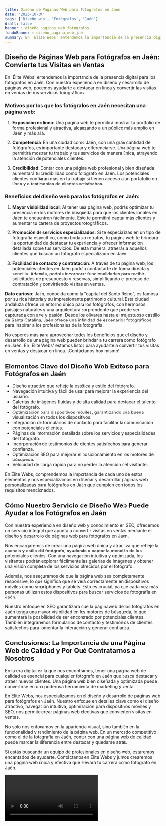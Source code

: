 ```yaml
---
title: Diseño de Páginas Web para Fotógrafos en Jaén
date: '2023-10-04'
tags: ['Diseño web', 'Fotógrafos', 'Jaén']
draft: false
banner : diseño_paginas_web_fotógrafos
fondoBanner : diseño_pagina_web_jaén
summary: En 'Élite Webs' entendemos la importancia de la presencia digital para los fotógrafos en Jaén. Con nuestra experiencia en diseño y desarrollo de páginas web, podemos ayudarte a destacar en línea y convertir las visitas en ventas de tus servicios fotográficos.
---
```


## Diseño de Páginas Web para Fotógrafos en Jaén: Convierte tus Visitas en Ventas

En 'Élite Webs' entendemos la importancia de la presencia digital para los fotógrafos en Jaén. Con nuestra experiencia en diseño y desarrollo de páginas web, podemos ayudarte a destacar en línea y convertir las visitas en ventas de tus servicios fotográficos.

### Motivos por los que los fotógrafos en Jaén necesitan una página web:

1. **Exposición en línea**: Una página web te permitirá mostrar tu portfolio de forma profesional y atractiva, alcanzando a un público más amplio en Jaén y más allá.

2. **Competencia**: En una ciudad como Jaén, con una gran cantidad de fotógrafos, es importante destacar y diferenciarse. Una página web te permitirá mostrar tu trabajo y tus servicios de manera única, atrayendo la atención de potenciales clientes.

3. **Credibilidad**: Contar con una página web profesional y bien diseñada aumentará tu credibilidad como fotógrafo en Jaén. Los potenciales clientes confiarán más en tu trabajo si tienen acceso a un portafolio en línea y a testimonios de clientes satisfechos.

### Beneficios del diseño web para los fotógrafos en Jaén:

1. **Mayor visibilidad local**: Al tener una página web, podrás optimizar tu presencia en los motores de búsqueda para que los clientes locales en Jaén te encuentren fácilmente. Esto te permitirá captar más clientes y aumentar tu cartera de proyectos fotográficos.

2. **Promoción de servicios especializados**: Si te especializas en un tipo de fotografía específico, como bodas o retratos, tu página web te brindará la oportunidad de destacar tu experiencia y ofrecer información detallada sobre tus servicios. De esta manera, atraerás a aquellos clientes que buscan un fotógrafo especializado en Jaén.

3. **Facilidad de contacto y contratación**: A través de tu página web, los potenciales clientes en Jaén podrán contactarte de forma directa y sencilla. Además, podrás incorporar funcionalidades para recibir solicitudes de presupuesto y reservas, simplificando el proceso de contratación y convirtiendo visitas en ventas.

**Dato curioso**: Jaén, conocida como la "capital del Santo Reino", es famosa por su rica historia y su impresionante patrimonio cultural. Esta ciudad andaluza ofrece un entorno único para los fotógrafos, con hermosos paisajes naturales y una arquitectura sorprendente que puede ser capturada con arte y pasión. Desde los olivares hasta el majestuoso castillo de Santa Catalina, Jaén ofrece una infinidad de escenarios fotográficos para inspirar a los profesionales de la fotografía.

No esperes más para aprovechar todos los beneficios que el diseño y desarrollo de una página web pueden brindar a tu carrera como fotógrafo en Jaén. En 'Élite Webs' estamos listos para ayudarte a convertir tus visitas en ventas y destacar en línea. ¡Contáctanos hoy mismo!

<GifSeo />

<Cta />

## Elementos Clave del Diseño Web Exitoso para Fotógrafos en Jaén

- Diseño atractivo que refleje la estética y estilo del fotógrafo.
- Navegación intuitiva y fácil de usar para mejorar la experiencia del usuario.
- Galerías de imágenes fluidas y de alta calidad para destacar el talento del fotógrafo.
- Optimización para dispositivos móviles, garantizando una buena visualización en todos los dispositivos.
- Integración de formularios de contacto para facilitar la comunicación con potenciales clientes.
- Páginas de información detallada sobre los servicios y especialidades del fotógrafo.
- Incorporación de testimonios de clientes satisfechos para generar confianza.
- Optimización SEO para mejorar el posicionamiento en los motores de búsqueda.
- Velocidad de carga rápida para no perder la atención del visitante.

En Élite Webs, comprendemos la importancia de cada uno de estos elementos y nos especializamos en diseñar y desarrollar páginas web personalizadas para fotógrafos en Jaén que cumplen con todos los requisitos mencionados.

## Cómo Nuestro Servicio de Diseño Web Puede Ayudar a los Fotógrafos en Jaén

Con nuestra experiencia en diseño web y conocimiento en SEO, ofrecemos un servicio integral que apunta a convertir visitas en ventas mediante el diseño y desarrollo de páginas web para fotógrafos en Jaén. 

Nos encargaremos de crear una página web única y atractiva que refleje la esencia y estilo del fotógrafo, ayudando a captar la atención de los potenciales clientes. Con una navegación intuitiva y optimizada, los visitantes podrán explorar fácilmente las galerías de imágenes y obtener una visión completa de los servicios ofrecidos por el fotógrafo.

Además, nos aseguramos de que la página web sea completamente responsive, lo que significa que se verá correctamente en dispositivos móviles como smartphones y tablets. Esto es crucial, ya que cada vez más personas utilizan estos dispositivos para buscar servicios de fotografía en Jaén.

Nuestro enfoque en SEO garantizará que la páginaweb de los fotógrafos en Jaén tenga una mayor visibilidad en los motores de búsqueda, lo que aumentará la posibilidad de ser encontrado por potenciales clientes. También integraremos formularios de contacto y testimonios de clientes satisfechos para fomentar la interacción y generar confianza.

## Conclusiones: La Importancia de una Página Web de Calidad y Por Qué Contratarnos a Nosotros

En la era digital en la que nos encontramos, tener una página web de calidad es esencial para cualquier fotógrafo en Jaén que busca destacar y atraer nuevos clientes. Una página web bien diseñada y optimizada puede convertirse en una poderosa herramienta de marketing y venta.

En Élite Webs, nos especializamos en el diseño y desarrollo de páginas web para fotógrafos en Jaén. Nuestro enfoque en detalles clave como el diseño atractivo, navegación intuitiva, optimización para dispositivos móviles y SEO, nos permite crear páginas web efectivas que convierten visitas en ventas.

No solo nos enfocamos en la apariencia visual, sino también en la funcionalidad y rendimiento de la página web. En un mercado competitivo como el de la fotografía en Jaén, contar con una página web de calidad puede marcar la diferencia entre destacar y quedarse atrás.

Si estás buscando un equipo de profesionales en diseño web, estaremos encantados de ayudarte. Contáctanos en Élite Webs y juntos crearemos una página web única y efectiva que elevará tu carrera como fotógrafo en Jaén.

<Video />

<CtaBot job='Fotógrafos' city='Jaén'/>

<Gmaps query='Jaén+españa+maps' />